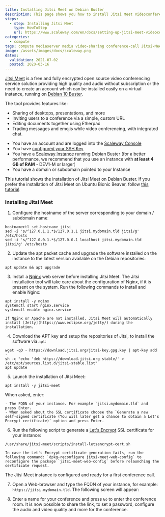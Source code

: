 ```yaml
---
title: Installing Jitsi Meet on Debian Buster
description: This page shows you how to install Jitsi Meet Videoconferencing on Debian Buster (10)
steps:
  - step: Installing Jitsi Meet
    type: HowToStep
    url: https://www.scaleway.com/en/docs/setting-up-jitsi-meet-videoconferencing-on-debian-buster/#-Installing-Jitsi-Meet
categories:
  - compute
tags: compute mediaserver media video-sharing conference-call Jitsi-Meet Debian-Buster
image: /assets/images/docs/scaleway.png
dates:
  validation: 2021-07-02
  posted: 2020-03-16
---
```


[Jitsi Meet](https://jitsi.org/jitsi-meet/) is a free and fully encrypted open source video conferencing service solution providing high quality and audio without subscription or the need to create an account which can be installed easily on a virtual instance, running on [Debian 10 Buster](https://www.debian.org).

The tool provides features like:

- Sharing of desktops, presentations, and more
- Inviting users to a conference via a simple, custom URL
- Editing documents together using Etherpad
- Trading messages and emojis while video conferencing, with integrated chat.

<Message type="requirement">

  - You have an account and are logged into the [Scaleway Console](https://console.scaleway.com)
  - You have [configured your SSH Key](/console/my-project/how-to/create-ssh-key/)
  - You have a [Scaleway Instance](/compute/instances/how-to/create-an-instance/) running Debian Buster (for a better performance, we recommend that you use an instance with **at least 4 GB of RAM** - DEV1-M or larger)
  - You have a domain or subdomain pointed to your Instance

</Message>

<Message type="note">

  This tutorial shows the installation of Jitsi Meet on Debian Buster. If you prefer the installation of Jitsi Meet on Ubuntu Bionic Beaver, follow [this tutorial](/tutorials/jitsi-ubuntu-bionic).

</Message>

### Installing Jitsi Meet

1. Configure the hostname of the server corresponding to your domain / subdomain name:

  ```
  hostnamectl set-hostname jitsi
  sed -i 's/^127.0.1.1.*$/127.0.1.1 jitsi.mydomain.tld jitsi/g' /etc/hosts
  sed -i 's/^127.0.0.1.*$/127.0.0.1 localhost jitsi.mydomain.tld jitsi/g' /etc/hosts
  ```

2. Update the apt packet cache and upgrade the software installed on the instance to the latest version available on the Debian repositories:

  ```
  apt update && apt upgrade
  ```

3. Install a [Nginx](https://nginx.org) web server before installing Jitsi Meet. The Jitsi installation tool will take care about the configuration of Nginx, if it is present on the system. Run the following commands to install and enable Nginx:

  ```
  apt install -y nginx
  systemctl start nginx.service
  systemctl enable nginx.service
  ```

  <Message type="important">

    If Nginx or Apache are not installed, Jitsi Meet will automatically install [Jetty](https://www.eclipse.org/jetty/) during the installation.

  </Message>

4. Download the APT key and setup the repositories of Jitsi, to install the software via `apt`:

  ```
  wget -qO - https://download.jitsi.org/jitsi-key.gpg.key | apt-key add -
  sh -c "echo 'deb https://download.jitsi.org stable/' > /etc/apt/sources.list.d/jitsi-stable.list"
  apt update
  ```

5. Launch the installation of Jitsi Meet:

  ```
  apt install -y jitsi-meet
  ```

  When asked, enter:

    - The FQDN of your instance. For example `jitsi.mydomain.tld` and press Enter.
    - When asked about the SSL certificate choose the `Generate a new self-signed certificate (You will later get a chance to obtain a Let's Encrypt certificate)` option and press Enter.

6. Run the following script to generate a [Let's Encrypt](https://letsencrypt.org) SSL certificate for your instance:

  ```
  /usr/share/jitsi-meet/scripts/install-letsencrypt-cert.sh
  ```

  <Message type="tip">

    In case the Let's Encrypt certificate generation fails, run the following command: `dpkg-reconfigure jitsi-meet-web-config` to reconfigure the package `jitsi-meet-web-config` before relaunching the certificate request.

  </Message>

  The Jitsi Meet instance is configured and ready for a first conference call.

7. Open a Web-browser and type the FQDN of your instance, for example: `https://jitsi.mydomain.tld`. The following screen will appear:

  <Lightbox src="scaleway-jitsi_home_2.png" alt="" />

8. Enter a name for your conference and press `Go` to enter the conference room. It is now possible to share the link, to set a password, configure the audio and video quality and more for the conference.

<Lightbox src="scaleway-jitsi-meet-conf-call-2.jpg" alt="" />